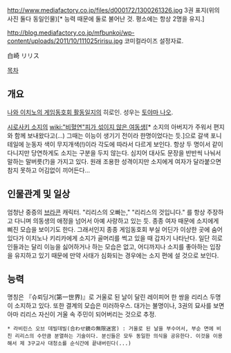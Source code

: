 http://www.mediafactory.co.jp/files/d000172/1300261326.jpg
3권 표지(위의 사진 둘다 동일인물)[* 능력 때문에 둘로 불어난 것. 평소에는 항상 2명을 유지.]

http://blog.mediafactory.co.jp/mfbunkoj/wp-content/uploads/2011/10/111025ririsu.jpg
코미컬라이즈 설정자료.

白崎 リリス

[[목차]]
== 개요 ==
[[나와 이치노의 게임동호회 활동일지]]의 히로인. 성우는 [[토야마 나오]].

[[시로사키 소지]]의 [[wiki:"비혈연"피가 섞이지 않은 여동생]][* 소지의 아버지가 주워서 편지와 함께 보내왔다고(...) 그때는 이능이 생기기 전이라 한명이었다는 듯.]으로 갈색 포니테일에 눈동자 색이 무지개색(!)이라 각도에 따라서 다르게 보인다. 항상 두 명이서 같이 다니지만 당연하게도 소지는 구분을 두지 않는다. 심지어 대사도 문장을 반반씩 나눠서 말하는 말버릇(?)을 가지고 있다. 원래 조용한 성격이지만 소지에게 여자가 달라붙으면 참지 못하고 어김없이 끼어든다...

== 인물관계 및 일상 ==
엄청난 중증의 [[브라콘]] 캐릭터. "리리스의 오빠는," "리리스의 것입니다." 를 항상 주장하고 다니며 의동생의 애정을 넘어서 아예 사랑하고 있는 듯. 종종 여자 때문에 소지에게 삐진 모습을 보이기도 한다. 그래서인지 종종 게임동호회 부실 어딘가 이상한 곳에 숨어 있다가 이치노나 키리카에게 소지가 골머리를 썩고 있을 때 갑자기 나타난다. 일단 히로인들과는 달리 이능을 싫어하거나 하는 모습은 없고, 어디까지나 소지를 좋아하는 입장을 유지하고 있기 때문에 만약 사태가 심화되는 경우에는 소지 편에 설 것으로 보인다.

== 능력 ==
명칭은 『슈뢰딩거(第一世界)』로 거울로 된 날이 달린 레이피어 한 쌍을 리리스 두명이 소지하고 있다. 또한 결계의 모습은 미러하우스. 대가는 불명이나, 3권의 묘사를 보면 아마 리리스 자신이 거울 속 주민이 되어버리는 것으로 추정.
 * 라비린스 오브 데빌데빌(合わせ鏡の無限迷宮) : 거울로 된 날을 부수어서, 부순 면에 비친 리리스의 수만큼 분열하는 기술이다. 분신들은 모두 동일한 의식을 공유한다. 이것을 이용해서 제 3구교사 대청소를 순식간에 끝내버린다(...)
